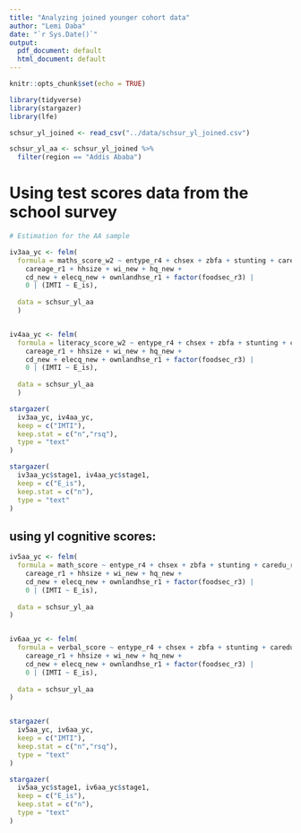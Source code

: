 ```yaml
---
title: "Analyzing joined younger cohort data"
author: "Lemi Daba"
date: "`r Sys.Date()`"
output:
  pdf_document: default
  html_document: default
---
```


```r
knitr::opts_chunk$set(echo = TRUE)
```

```r

library(tidyverse)
library(stargazer)
library(lfe)

schsur_yl_joined <- read_csv("../data/schsur_yl_joined.csv")

schsur_yl_aa <- schsur_yl_joined %>% 
  filter(region == "Addis Ababa")

```


# Using test scores data from the school survey

```r

# Estimation for the AA sample

iv3aa_yc <- felm(
  formula = maths_score_w2 ~ entype_r4 + chsex + zbfa + stunting + caredu_r1 + 
    careage_r1 + hhsize + wi_new + hq_new + 
    cd_new + elecq_new + ownlandhse_r1 + factor(foodsec_r3) | 
    0 | (IMTI ~ E_is), 
  
  data = schsur_yl_aa
  )


iv4aa_yc <- felm(
  formula = literacy_score_w2 ~ entype_r4 + chsex + zbfa + stunting + caredu_r1 + 
    careage_r1 + hhsize + wi_new + hq_new + 
    cd_new + elecq_new + ownlandhse_r1 + factor(foodsec_r3) | 
    0 | (IMTI ~ E_is), 
  
  data = schsur_yl_aa
  )

```


```r

stargazer(
  iv3aa_yc, iv4aa_yc,
  keep = c("IMTI"),
  keep.stat = c("n","rsq"),
  type = "text"
)

stargazer(
  iv3aa_yc$stage1, iv4aa_yc$stage1, 
  keep = c("E_is"),
  keep.stat = c("n"),
  type = "text"
)


```

## using yl cognitive scores:

```r

iv5aa_yc <- felm(
  formula = math_score ~ entype_r4 + chsex + zbfa + stunting + caredu_r1 + 
    careage_r1 + hhsize + wi_new + hq_new + 
    cd_new + elecq_new + ownlandhse_r1 + factor(foodsec_r3) | 
    0 | (IMTI ~ E_is), 
  
  data = schsur_yl_aa
)


iv6aa_yc <- felm(
  formula = verbal_score ~ entype_r4 + chsex + zbfa + stunting + caredu_r1 + 
    careage_r1 + hhsize + wi_new + hq_new + 
    cd_new + elecq_new + ownlandhse_r1 + factor(foodsec_r3) | 
    0 | (IMTI ~ E_is), 
  
  data = schsur_yl_aa
)


stargazer(
  iv5aa_yc, iv6aa_yc,
  keep = c("IMTI"),
  keep.stat = c("n","rsq"),
  type = "text"
)

stargazer(
  iv5aa_yc$stage1, iv6aa_yc$stage1, 
  keep = c("E_is"),
  keep.stat = c("n"),
  type = "text"
)

```


